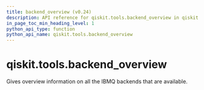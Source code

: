 ```yaml
---
title: backend_overview (v0.24)
description: API reference for qiskit.tools.backend_overview in qiskit v0.24
in_page_toc_min_heading_level: 1
python_api_type: function
python_api_name: qiskit.tools.backend_overview
---
```


<span id="qiskit-tools-backend-overview" />

# qiskit.tools.backend\_overview

<Function id="qiskit.tools.backend_overview" isDedicatedPage={true} github="https://github.com/qiskit/qiskit/tree/stable/0.16/qiskit/tools/monitor/overview.py" signature="backend_overview()">
  Gives overview information on all the IBMQ backends that are available.
</Function>

